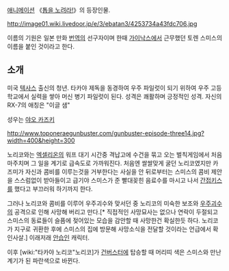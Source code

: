 [[애니메이션]] 《[[톱을 노려라!]]》의 등장인물.

http://image01.wiki.livedoor.jp/e/3/ebatan3/4253734a43fdc706.jpg

이름의 기원은 일본 만화 [[번역]]의 선구자이며 한때 [[가이낙스]]에서 근무했던 토렌 스미스의 이름을 붙인 것이라고 한다. 

== 소개 ==
미국 [[텍사스]] 출신의 청년. 타카야 제독을 동경하여 우주 파일럿이 되기 위하여 우주 고등학교에서 실력을 쌓아 머신 병기 파일럿이 된다. 성격은 쾌활하며 긍정적인 성격. 자신의 RX-7의 애칭은 "이글 샘"

성우는 [[야오 카즈키]]

http://www.toponeraegunbuster.com/gunbuster-episode-three14.jpg?width=400&height=300

노리코와는 [[엑셀리온]]의 워프 대기 시간중 격납고에 수건을 묶고 오는 벌칙게임에서 처음 마주치며 그 일을 계기로 급속도로 가까워진다. 
처음엔 쌀쌀맞게 굴던 노리코였지만 카즈미가 자신과 콤비를 이루는것을 거부한다는 사실을 안 뒤로부터는 스미스의 콤비 제안을 스스럼없이 받아들이고 급기야 스미스가 준 빨대꽂힌 음료수를 마시고 나서 [[간접키스]]를 했다고 부끄러워 하기까지 한다.

그러나 노리코와 콤비를 이루어 우주괴수와 맞서던 중 노리코의 미숙한 보조와 [[우주괴수]]의 공격으로 인해 사망해 버리고 만다.[* 직접적인 사망묘사는 없으나 연락이 두절되고 스미스의 동료들이 슬픔에 젖어있는 모습을 감안할 때 사망한건 확실한듯 하다. 노리코가 지구로 귀환한 후에 스미스의 집에 방문해 사망소식을 전달할 것이라는 언급에서 확인사살.] 이래저래 [[안습]]인 캐릭터. 

이후 [wiki:"타카야 노리코"노리코]가 [[건버스터]]에 탑승할 때 머리띠 색은 스미스와 만난 계기가 된 파란색으로 바뀐다. 
